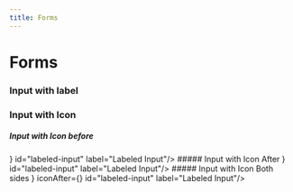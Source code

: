 ```yaml
---
title: Forms
---
```



# Forms

### Input with label
<ComponentShowcase>
<LabeledInput id="labeled-input" label="Labeled Input"/>
</ComponentShowcase>

### Input with Icon
##### Input with Icon before
<ComponentShowcase>
<IconedInput iconBefore={<Star/>} id="labeled-input" label="Labeled Input"/>
</ComponentShowcase>
##### Input with Icon After
<ComponentShowcase>
<IconedInput iconAfter={<User/>} id="labeled-input" label="Labeled Input"/>
</ComponentShowcase>
##### Input with Icon Both sides
<ComponentShowcase>
<IconedInput iconBefore={<Star/>} iconAfter={<User/>} id="labeled-input" label="Labeled Input"/>
</ComponentShowcase>